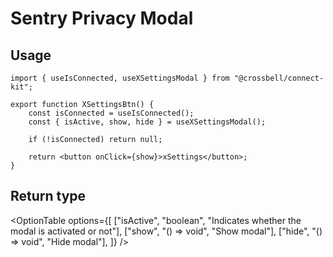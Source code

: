
# Sentry Privacy Modal

<div className="my-8">
	<SentryPrivacyModal />
</div>

## Usage

```tsx copy
import { useIsConnected, useXSettingsModal } from "@crossbell/connect-kit";

export function XSettingsBtn() {
	const isConnected = useIsConnected();
	const { isActive, show, hide } = useXSettingsModal();

	if (!isConnected) return null;

	return <button onClick={show}>xSettings</button>;
}
```

## Return type

<OptionTable
	options={[
		["isActive", "boolean", "Indicates whether the modal is activated or not"],
		["show", "() => void", "Show modal"],
		["hide", "() => void", "Hide modal"],
	]}
/>
